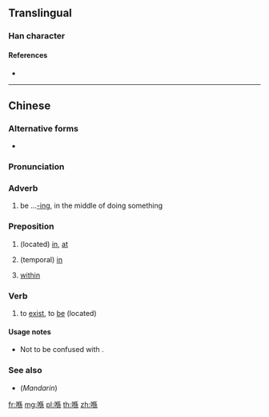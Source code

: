 ==Translingual==

===Han character===
{{Han char|rn=30|rad=口|as=09|sn=12|four=|canj=ROHF|ids=⿰口係}}

====References====
* {{Han ref|kx=0201.121|hdz=10657.021|uh=55BA|ud=21946}}

----

==Chinese==
{{zh-forms}}

===Alternative forms===
* {{qualifier|non-standard}} {{zh-l|o係}}

===Pronunciation===
{{zh-pron
|c=hai2
|cat=adv,prep,v
}}

===Adverb===
{{zh-adv}}

# {{label|zh|Cantonese}} be ...[[-ing]], in the middle of doing something {{gloss|indicating an action in progress}}

===Preposition===
{{zh-prep}}

# {{label|zh|Cantonese}} (located) [[in]], [[at]]
#: {{zh-usex|喺 架 車 入便|inside the car|C}}
# {{label|zh|Cantonese}} (temporal) [[in]]
#: {{zh-usex|喺 @2012|in 2012|C}}
# {{label|zh|Cantonese}} [[within]]
#: {{zh-usex|喺 中文|within the Chinese language/in the Chinese language|C}}

===Verb===
{{zh-verb}}

# {{label|zh|Cantonese}} to [[exist]], to [[be]] (located)
#: {{zh-usex|我 而家 喺 香港。|I am in Hong Kong now.|C-GZ|tr=ngo5 ji4 gaa1 '''hai2''' hoeng1 gong2.}}

====Usage notes====
* Not to be confused with {{zh-l|係|hai6|is}}.

===See also===
* (''Mandarin'') {{zh-l|在}}

[[fr:喺]]
[[mg:喺]]
[[pl:喺]]
[[th:喺]]
[[zh:喺]]